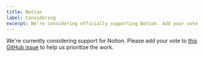 ```yaml
---
title: Notion
label: Considering
excerpt: We're considering officially supporting Notion. Add your vote.
---
```


We're currently considering support for Notion. Please add your vote to [this GitHub issue](https://github.com/wesbitty/wesjet/issues/11) to help us prioritize the work.
